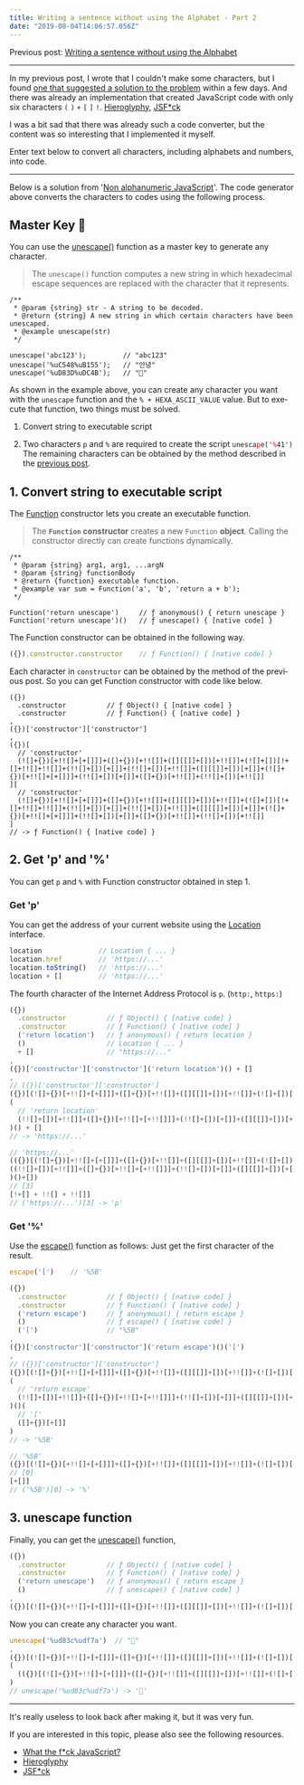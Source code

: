 ```yaml
---
title: Writing a sentence without using the Alphabet - Part 2
date: "2019-08-04T14:06:57.056Z"
---
```



Previous post: [Writing a sentence without using the Alphabet](/en/writing-a-sentence-without-using-the-alphabet/)

---

In my previous post, I wrote that I couldn't make some characters, but I found [one that suggested a solution to the problem](http://patriciopalladino.com/blog/2012/08/09/non-alphanumeric-javascript.html) within a few days. And there was already an implementation that created JavaScript code with only six characters `(` `)` `+` `[` `]` `!`. [Hieroglyphy](http://patriciopalladino.com/files/hieroglyphy/), [JSF*ck](http://www.jsfuck.com/)

I was a bit sad that there was already such a code converter, but the content was so interesting that I implemented it myself.

Enter text below to convert all characters, including alphabets and numbers, into code.

<GeneratorV2 lang='en' />

---

Below is a solution from '[Non alphanumeric JavaScript](http://patriciopalladino.com/blog/2012/08/09/non-alphanumeric-javascript.html)'. The code generator above converts the characters to codes using the following process.

## Master Key 🔑

You can use the [unescape()](https://developer.mozilla.org/docs/Web/JavaScript/Reference/Global_Objects/unescape) function as a master key to generate any character.

> The `unescape()` function computes a new string in which hexadecimal escape sequences are replaced with the character that it represents.

```javascript{7-8}
/**
 * @param {string} str - A string to be decoded.
 * @return {string} A new string in which certain characters have been unescaped.
 * @example unescape(str)
 */

unescape('abc123');         // "abc123"
unescape('%uC548%uB155');   // "안녕"
unescape('%uD83D%uDC4B');   // "👋"
```

As shown in the example above, you can create any character you want with the `unescape` function and the `% + HEXA_ASCII_VALUE` value. But to execute that function, two things must be solved.

1. Convert string to executable script

2. Two characters <code>p</code> and <code>%</code> are required to create the script <code>unesca<span style="color:red">p</span>e('<span style="color:red">%</span>41')</code><br/>The remaining characters can be obtained by the method described in the <a href="/en/writing-a-sentence-without-using-the-alphabet/">previous post</a>.

## 1. Convert string to executable script

The [Function](https://developer.mozilla.org/docs/Web/JavaScript/Reference/Global_Objects/Function) constructor lets you create an executable function.

> The __`Function` constructor__ creates a new `Function` __object__. Calling the constructor directly can create functions dynamically.


```javascript{8}
/**
 * @param {string} arg1, arg1, ...argN
 * @param {string} functionBody
 * @return {function} executable function.
 * @example var sum = Function('a', 'b', 'return a + b');
 */

Function('return unescape')     // ƒ anonymous() { return unescape }
Function('return unescape')()   // ƒ unescape() { [native code] }
```

The Function constructor can be obtained in the following way.

```js
({}).constructor.constructor    // ƒ Function() { [native code] }
```

Each character in `constructor` can be obtained by the method of the previous post. So you can get Function constructor with code like below.

```javascript{6-12}
({})
  .constructor          // ƒ Object() { [native code] }
  .constructor          // ƒ Function() { [native code] }
,
({})['constructor']['constructor']
,
({})[
  // 'constructor'
  (![]+{})[+!![]+[+[]]]+([]+{})[+!![]]+([][[]]+[])[+!![]]+(![]+[])[!+[]+!![]+!![]]+(!![]+[])[+[]]+(!![]+[])[+!![]]+([][[]]+[])[+[]]+(![]+{})[+!![]+[+[]]]+(!![]+[])[+[]]+([]+{})[+!![]]+(!![]+[])[+!![]]
][
  // 'constructor'
  (![]+{})[+!![]+[+[]]]+([]+{})[+!![]]+([][[]]+[])[+!![]]+(![]+[])[!+[]+!![]+!![]]+(!![]+[])[+[]]+(!![]+[])[+!![]]+([][[]]+[])[+[]]+(![]+{})[+!![]+[+[]]]+(!![]+[])[+[]]+([]+{})[+!![]]+(!![]+[])[+!![]]
]
// -> ƒ Function() { [native code] }
```


## 2. Get 'p' and '%'

You can get `p` and `%` with Function constructor obtained in step 1.

### Get 'p'

You can get the address of your current website using the [Location](https://developer.mozilla.org/docs/Web/API/Location) interface.

```javascript
location              // Location { ... }
location.href         // 'https://...'
location.toString()   // 'https://...'
location + []         // 'https://...'
```

The fourth character of the Internet Address Protocol is `p`. (`http:`, `https:`)

```javascript
({})
  .constructor          // ƒ Object() { [native code] }
  .constructor          // ƒ Function() { [native code] }
  ('return location')   // ƒ anonymous() { return location }
  ()                    // Location { ... }
  + []                  // "https://..."
,
({})['constructor']['constructor']('return location')() + []
,
// ({})['constructor']['constructor']
({})[(![]+{})[+!![]+[+[]]]+([]+{})[+!![]]+([][[]]+[])[+!![]]+(![]+[])[!+[]+!![]+!![]]+(!![]+[])[+[]]+(!![]+[])[+!![]]+([][[]]+[])[+[]]+(![]+{})[+!![]+[+[]]]+(!![]+[])[+[]]+([]+{})[+!![]]+(!![]+[])[+!![]]][(![]+{})[+!![]+[+[]]]+([]+{})[+!![]]+([][[]]+[])[+!![]]+(![]+[])[!+[]+!![]+!![]]+(!![]+[])[+[]]+(!![]+[])[+!![]]+([][[]]+[])[+[]]+(![]+{})[+!![]+[+[]]]+(!![]+[])[+[]]+([]+{})[+!![]]+(!![]+[])[+!![]]]
(
  // 'return location'
  (!![]+[])[+!![]]+([]+{})[+!![]+[+!![]]]+(!![]+[])[+[]]+([][[]]+[])[+[]]+(!![]+[])[+!![]]+([][[]]+[])[+!![]]+(+{}+{})[+!![]+[+[]]]+(![]+[])[!+[]+!![]]+([]+{})[+!![]]+(![]+{})[+!![]+[+[]]]+(![]+[])[+!![]]+(!![]+[])[+[]]+(![]+[]+[][[]])[+!![]+[+[]]]+([]+{})[+!![]]+([][[]]+[])[+!![]]
)() + []
// -> 'https://...'
```

```javascript
// 'https://...'
(({})[(![]+{})[+!![]+[+[]]]+([]+{})[+!![]]+([][[]]+[])[+!![]]+(![]+[])[!+[]+!![]+!![]]+(!![]+[])[+[]]+(!![]+[])[+!![]]+([][[]]+[])[+[]]+(![]+{})[+!![]+[+[]]]+(!![]+[])[+[]]+([]+{})[+!![]]+(!![]+[])[+!![]]][(![]+{})[+!![]+[+[]]]+([]+{})[+!![]]+([][[]]+[])[+!![]]+(![]+[])[!+[]+!![]+!![]]+(!![]+[])[+[]]+(!![]+[])[+!![]]+([][[]]+[])[+[]]+(![]+{})[+!![]+[+[]]]+(!![]+[])[+[]]+([]+{})[+!![]]+(!![]+[])[+!![]]]
((!![]+[])[+!![]]+([]+{})[+!![]+[+!![]]]+(!![]+[])[+[]]+([][[]]+[])[+[]]+(!![]+[])[+!![]]+([][[]]+[])[+!![]]+(+{}+{})[+!![]+[+[]]]+(![]+[])[!+[]+!![]]+([]+{})[+!![]]+(![]+{})[+!![]+[+[]]]+(![]+[])[+!![]]+(!![]+[])[+[]]+(![]+[]+[][[]])[+!![]+[+[]]]+([]+{})[+!![]]+([][[]]+[])[+!![]]
)()+[])
// [3]
[!+[] + !![] + !![]]
// ('https://...')[3] -> 'p'
```

### Get '%'

Use the [escape()](https://developer.mozilla.org/docs/Web/JavaScript/Reference/Global_Objects/escape) function as follows: Just get the first character of the result.

```javascript
escape('[')    // '%5B'
```

```javascript
({})
  .constructor          // ƒ Object() { [native code] }
  .constructor          // ƒ Function() { [native code] }
  ('return escape')     // ƒ anonymous() { return escape }
  ()                    // ƒ escape() { [native code] }
  ('[')                 // "%5B"
,
({})['constructor']['constructor']('return escape')()('[')
,
// ({})['constructor']['constructor']
({})[(![]+{})[+!![]+[+[]]]+([]+{})[+!![]]+([][[]]+[])[+!![]]+(![]+[])[!+[]+!![]+!![]]+(!![]+[])[+[]]+(!![]+[])[+!![]]+([][[]]+[])[+[]]+(![]+{})[+!![]+[+[]]]+(!![]+[])[+[]]+([]+{})[+!![]]+(!![]+[])[+!![]]][(![]+{})[+!![]+[+[]]]+([]+{})[+!![]]+([][[]]+[])[+!![]]+(![]+[])[!+[]+!![]+!![]]+(!![]+[])[+[]]+(!![]+[])[+!![]]+([][[]]+[])[+[]]+(![]+{})[+!![]+[+[]]]+(!![]+[])[+[]]+([]+{})[+!![]]+(!![]+[])[+!![]]]
(
  // 'return escape'
  (!![]+[])[+!![]]+([]+{})[+!![]+[+!![]]]+(!![]+[])[+[]]+([][[]]+[])[+[]]+(!![]+[])[+!![]]+([][[]]+[])[+!![]]+(+{}+{})[+!![]+[+[]]]+([]+{})[+!![]+[+!![]]]+(![]+[])[!+[]+!![]+!![]]+(![]+{})[+!![]+[+[]]]+(![]+[])[+!![]]+(({})[(![]+{})[+!![]+[+[]]]+([]+{})[+!![]]+([][[]]+[])[+!![]]+(![]+[])[!+[]+!![]+!![]]+(!![]+[])[+[]]+(!![]+[])[+!![]]+([][[]]+[])[+[]]+(![]+{})[+!![]+[+[]]]+(!![]+[])[+[]]+([]+{})[+!![]]+(!![]+[])[+!![]]][(![]+{})[+!![]+[+[]]]+([]+{})[+!![]]+([][[]]+[])[+!![]]+(![]+[])[!+[]+!![]+!![]]+(!![]+[])[+[]]+(!![]+[])[+!![]]+([][[]]+[])[+[]]+(![]+{})[+!![]+[+[]]]+(!![]+[])[+[]]+([]+{})[+!![]]+(!![]+[])[+!![]]]((!![]+[])[+!![]]+([]+{})[+!![]+[+!![]]]+(!![]+[])[+[]]+([][[]]+[])[+[]]+(!![]+[])[+!![]]+([][[]]+[])[+!![]]+(+{}+{})[+!![]+[+[]]]+(![]+[])[!+[]+!![]]+([]+{})[+!![]]+(![]+{})[+!![]+[+[]]]+(![]+[])[+!![]]+(!![]+[])[+[]]+(![]+[]+[][[]])[+!![]+[+[]]]+([]+{})[+!![]]+([][[]]+[])[+!![]])()+[])[+(!+[]+!![]+!![])]+([]+{})[+!![]+[+!![]]]
)()(
  // '['
  ([]+{})[+[]]
)
// -> '%5B'
```

```javascript
// '%5B'
({})[(![]+{})[+!![]+[+[]]]+([]+{})[+!![]]+([][[]]+[])[+!![]]+(![]+[])[!+[]+!![]+!![]]+(!![]+[])[+[]]+(!![]+[])[+!![]]+([][[]]+[])[+[]]+(![]+{})[+!![]+[+[]]]+(!![]+[])[+[]]+([]+{})[+!![]]+(!![]+[])[+!![]]][(![]+{})[+!![]+[+[]]]+([]+{})[+!![]]+([][[]]+[])[+!![]]+(![]+[])[!+[]+!![]+!![]]+(!![]+[])[+[]]+(!![]+[])[+!![]]+([][[]]+[])[+[]]+(![]+{})[+!![]+[+[]]]+(!![]+[])[+[]]+([]+{})[+!![]]+(!![]+[])[+!![]]]((!![]+[])[+!![]]+([]+{})[+!![]+[+!![]]]+(!![]+[])[+[]]+([][[]]+[])[+[]]+(!![]+[])[+!![]]+([][[]]+[])[+!![]]+(+{}+{})[+!![]+[+[]]]+([]+{})[+!![]+[+!![]]]+(![]+[])[!+[]+!![]+!![]]+(![]+{})[+!![]+[+[]]]+(![]+[])[+!![]]+(({})[(![]+{})[+!![]+[+[]]]+([]+{})[+!![]]+([][[]]+[])[+!![]]+(![]+[])[!+[]+!![]+!![]]+(!![]+[])[+[]]+(!![]+[])[+!![]]+([][[]]+[])[+[]]+(![]+{})[+!![]+[+[]]]+(!![]+[])[+[]]+([]+{})[+!![]]+(!![]+[])[+!![]]][(![]+{})[+!![]+[+[]]]+([]+{})[+!![]]+([][[]]+[])[+!![]]+(![]+[])[!+[]+!![]+!![]]+(!![]+[])[+[]]+(!![]+[])[+!![]]+([][[]]+[])[+[]]+(![]+{})[+!![]+[+[]]]+(!![]+[])[+[]]+([]+{})[+!![]]+(!![]+[])[+!![]]]((!![]+[])[+!![]]+([]+{})[+!![]+[+!![]]]+(!![]+[])[+[]]+([][[]]+[])[+[]]+(!![]+[])[+!![]]+([][[]]+[])[+!![]]+(+{}+{})[+!![]+[+[]]]+(![]+[])[!+[]+!![]]+([]+{})[+!![]]+(![]+{})[+!![]+[+[]]]+(![]+[])[+!![]]+(!![]+[])[+[]]+(![]+[]+[][[]])[+!![]+[+[]]]+([]+{})[+!![]]+([][[]]+[])[+!![]])()+[])[+(!+[]+!![]+!![])]+([]+{})[+!![]+[+!![]]])()(([]+{})[+[]])
// [0]
[+[]]
// ('%5B')[0] -> '%'
```

## 3. unescape function

Finally, you can get the [unescape()](https://developer.mozilla.org/docs/Web/JavaScript/Reference/Global_Objects/unescape) function,

```javascript
({})
  .constructor          // ƒ Object() { [native code] }
  .constructor          // ƒ Function() { [native code] }
  ('return unescape')   // ƒ anonymous() { return escape }
  ()                    // ƒ unescape() { [native code] }
,
({})[(![]+{})[+!![]+[+[]]]+([]+{})[+!![]]+([][[]]+[])[+!![]]+(![]+[])[!+[]+!![]+!![]]+(!![]+[])[+[]]+(!![]+[])[+!![]]+([][[]]+[])[+[]]+(![]+{})[+!![]+[+[]]]+(!![]+[])[+[]]+([]+{})[+!![]]+(!![]+[])[+!![]]][(![]+{})[+!![]+[+[]]]+([]+{})[+!![]]+([][[]]+[])[+!![]]+(![]+[])[!+[]+!![]+!![]]+(!![]+[])[+[]]+(!![]+[])[+!![]]+([][[]]+[])[+[]]+(![]+{})[+!![]+[+[]]]+(!![]+[])[+[]]+([]+{})[+!![]]+(!![]+[])[+!![]]]((!![]+[])[+!![]]+([]+{})[+!![]+[+!![]]]+(!![]+[])[+[]]+([][[]]+[])[+[]]+(!![]+[])[+!![]]+([][[]]+[])[+!![]]+(+{}+{})[+!![]+[+[]]]+([][[]]+[])[+[]]+([][[]]+[])[+!![]]+([]+{})[+!![]+[+!![]]]+(![]+[])[!+[]+!![]+!![]]+(![]+{})[+!![]+[+[]]]+(![]+[])[+!![]]+(({})[(![]+{})[+!![]+[+[]]]+([]+{})[+!![]]+([][[]]+[])[+!![]]+(![]+[])[!+[]+!![]+!![]]+(!![]+[])[+[]]+(!![]+[])[+!![]]+([][[]]+[])[+[]]+(![]+{})[+!![]+[+[]]]+(!![]+[])[+[]]+([]+{})[+!![]]+(!![]+[])[+!![]]][(![]+{})[+!![]+[+[]]]+([]+{})[+!![]]+([][[]]+[])[+!![]]+(![]+[])[!+[]+!![]+!![]]+(!![]+[])[+[]]+(!![]+[])[+!![]]+([][[]]+[])[+[]]+(![]+{})[+!![]+[+[]]]+(!![]+[])[+[]]+([]+{})[+!![]]+(!![]+[])[+!![]]]((!![]+[])[+!![]]+([]+{})[+!![]+[+!![]]]+(!![]+[])[+[]]+([][[]]+[])[+[]]+(!![]+[])[+!![]]+([][[]]+[])[+!![]]+(+{}+{})[+!![]+[+[]]]+(![]+[])[!+[]+!![]]+([]+{})[+!![]]+(![]+{})[+!![]+[+[]]]+(![]+[])[+!![]]+(!![]+[])[+[]]+(![]+[]+[][[]])[+!![]+[+[]]]+([]+{})[+!![]]+([][[]]+[])[+!![]])()+[])[!+[]+!![]+!![]]+([]+{})[+!![]+[+!![]]])()
```

Now you can create any character you want.

```javascript
unescape('%ud83c%udf7a')  // "🍺"
,
({})[(![]+{})[+!![]+[+[]]]+([]+{})[+!![]]+([][[]]+[])[+!![]]+(![]+[])[!+[]+!![]+!![]]+(!![]+[])[+[]]+(!![]+[])[+!![]]+([][[]]+[])[+[]]+(![]+{})[+!![]+[+[]]]+(!![]+[])[+[]]+([]+{})[+!![]]+(!![]+[])[+!![]]][(![]+{})[+!![]+[+[]]]+([]+{})[+!![]]+([][[]]+[])[+!![]]+(![]+[])[!+[]+!![]+!![]]+(!![]+[])[+[]]+(!![]+[])[+!![]]+([][[]]+[])[+[]]+(![]+{})[+!![]+[+[]]]+(!![]+[])[+[]]+([]+{})[+!![]]+(!![]+[])[+!![]]]((!![]+[])[+!![]]+([]+{})[+!![]+[+!![]]]+(!![]+[])[+[]]+([][[]]+[])[+[]]+(!![]+[])[+!![]]+([][[]]+[])[+!![]]+(+{}+{})[+!![]+[+[]]]+([][[]]+[])[+[]]+([][[]]+[])[+!![]]+([]+{})[+!![]+[+!![]]]+(![]+[])[!+[]+!![]+!![]]+(![]+{})[+!![]+[+[]]]+(![]+[])[+!![]]+(({})[(![]+{})[+!![]+[+[]]]+([]+{})[+!![]]+([][[]]+[])[+!![]]+(![]+[])[!+[]+!![]+!![]]+(!![]+[])[+[]]+(!![]+[])[+!![]]+([][[]]+[])[+[]]+(![]+{})[+!![]+[+[]]]+(!![]+[])[+[]]+([]+{})[+!![]]+(!![]+[])[+!![]]][(![]+{})[+!![]+[+[]]]+([]+{})[+!![]]+([][[]]+[])[+!![]]+(![]+[])[!+[]+!![]+!![]]+(!![]+[])[+[]]+(!![]+[])[+!![]]+([][[]]+[])[+[]]+(![]+{})[+!![]+[+[]]]+(!![]+[])[+[]]+([]+{})[+!![]]+(!![]+[])[+!![]]]((!![]+[])[+!![]]+([]+{})[+!![]+[+!![]]]+(!![]+[])[+[]]+([][[]]+[])[+[]]+(!![]+[])[+!![]]+([][[]]+[])[+!![]]+(+{}+{})[+!![]+[+[]]]+(![]+[])[!+[]+!![]]+([]+{})[+!![]]+(![]+{})[+!![]+[+[]]]+(![]+[])[+!![]]+(!![]+[])[+[]]+(![]+[]+[][[]])[+!![]+[+[]]]+([]+{})[+!![]]+([][[]]+[])[+!![]])()+[])[!+[]+!![]+!![]]+([]+{})[+!![]+[+!![]]])()
(
  (({})[(![]+{})[+!![]+[+[]]]+([]+{})[+!![]]+([][[]]+[])[+!![]]+(![]+[])[!+[]+!![]+!![]]+(!![]+[])[+[]]+(!![]+[])[+!![]]+([][[]]+[])[+[]]+(![]+{})[+!![]+[+[]]]+(!![]+[])[+[]]+([]+{})[+!![]]+(!![]+[])[+!![]]][(![]+{})[+!![]+[+[]]]+([]+{})[+!![]]+([][[]]+[])[+!![]]+(![]+[])[!+[]+!![]+!![]]+(!![]+[])[+[]]+(!![]+[])[+!![]]+([][[]]+[])[+[]]+(![]+{})[+!![]+[+[]]]+(!![]+[])[+[]]+([]+{})[+!![]]+(!![]+[])[+!![]]]((!![]+[])[+!![]]+([]+{})[+!![]+[+!![]]]+(!![]+[])[+[]]+([][[]]+[])[+[]]+(!![]+[])[+!![]]+([][[]]+[])[+!![]]+(+{}+{})[+!![]+[+[]]]+([]+{})[+!![]+[+!![]]]+(![]+[])[!+[]+!![]+!![]]+(![]+{})[+!![]+[+[]]]+(![]+[])[+!![]]+(({})[(![]+{})[+!![]+[+[]]]+([]+{})[+!![]]+([][[]]+[])[+!![]]+(![]+[])[!+[]+!![]+!![]]+(!![]+[])[+[]]+(!![]+[])[+!![]]+([][[]]+[])[+[]]+(![]+{})[+!![]+[+[]]]+(!![]+[])[+[]]+([]+{})[+!![]]+(!![]+[])[+!![]]][(![]+{})[+!![]+[+[]]]+([]+{})[+!![]]+([][[]]+[])[+!![]]+(![]+[])[!+[]+!![]+!![]]+(!![]+[])[+[]]+(!![]+[])[+!![]]+([][[]]+[])[+[]]+(![]+{})[+!![]+[+[]]]+(!![]+[])[+[]]+([]+{})[+!![]]+(!![]+[])[+!![]]]((!![]+[])[+!![]]+([]+{})[+!![]+[+!![]]]+(!![]+[])[+[]]+([][[]]+[])[+[]]+(!![]+[])[+!![]]+([][[]]+[])[+!![]]+(+{}+{})[+!![]+[+[]]]+(![]+[])[!+[]+!![]]+([]+{})[+!![]]+(![]+{})[+!![]+[+[]]]+(![]+[])[+!![]]+(!![]+[])[+[]]+(![]+[]+[][[]])[+!![]+[+[]]]+([]+{})[+!![]]+([][[]]+[])[+!![]])()+[])[+(!+[]+!![]+!![])]+([]+{})[+!![]+[+!![]]])()(([]+{})[+[]]))[+[]]+([][[]]+[])[+[]]+([][[]]+[])[!+[]+!![]]+((!+[]+!![])**(!+[]+!![]+!![])+[!+[]+!![]+!![]])+(![]+{})[+!![]+[+[]]]+(({})[(![]+{})[+!![]+[+[]]]+([]+{})[+!![]]+([][[]]+[])[+!![]]+(![]+[])[!+[]+!![]+!![]]+(!![]+[])[+[]]+(!![]+[])[+!![]]+([][[]]+[])[+[]]+(![]+{})[+!![]+[+[]]]+(!![]+[])[+[]]+([]+{})[+!![]]+(!![]+[])[+!![]]][(![]+{})[+!![]+[+[]]]+([]+{})[+!![]]+([][[]]+[])[+!![]]+(![]+[])[!+[]+!![]+!![]]+(!![]+[])[+[]]+(!![]+[])[+!![]]+([][[]]+[])[+[]]+(![]+{})[+!![]+[+[]]]+(!![]+[])[+[]]+([]+{})[+!![]]+(!![]+[])[+!![]]]((!![]+[])[+!![]]+([]+{})[+!![]+[+!![]]]+(!![]+[])[+[]]+([][[]]+[])[+[]]+(!![]+[])[+!![]]+([][[]]+[])[+!![]]+(+{}+{})[+!![]+[+[]]]+([]+{})[+!![]+[+!![]]]+(![]+[])[!+[]+!![]+!![]]+(![]+{})[+!![]+[+[]]]+(![]+[])[+!![]]+(({})[(![]+{})[+!![]+[+[]]]+([]+{})[+!![]]+([][[]]+[])[+!![]]+(![]+[])[!+[]+!![]+!![]]+(!![]+[])[+[]]+(!![]+[])[+!![]]+([][[]]+[])[+[]]+(![]+{})[+!![]+[+[]]]+(!![]+[])[+[]]+([]+{})[+!![]]+(!![]+[])[+!![]]][(![]+{})[+!![]+[+[]]]+([]+{})[+!![]]+([][[]]+[])[+!![]]+(![]+[])[!+[]+!![]+!![]]+(!![]+[])[+[]]+(!![]+[])[+!![]]+([][[]]+[])[+[]]+(![]+{})[+!![]+[+[]]]+(!![]+[])[+[]]+([]+{})[+!![]]+(!![]+[])[+!![]]]((!![]+[])[+!![]]+([]+{})[+!![]+[+!![]]]+(!![]+[])[+[]]+([][[]]+[])[+[]]+(!![]+[])[+!![]]+([][[]]+[])[+!![]]+(+{}+{})[+!![]+[+[]]]+(![]+[])[!+[]+!![]]+([]+{})[+!![]]+(![]+{})[+!![]+[+[]]]+(![]+[])[+!![]]+(!![]+[])[+[]]+(![]+[]+[][[]])[+!![]+[+[]]]+([]+{})[+!![]]+([][[]]+[])[+!![]])()+[])[+(!+[]+!![]+!![])]+([]+{})[+!![]+[+!![]]])()(([]+{})[+[]]))[+[]]+([][[]]+[])[+[]]+([][[]]+[])[!+[]+!![]]+(![]+[])[+[]]+((+!![]+[+[]])-(!+[]+!![]+!![]))+(![]+[])[+!![]]
)
// unescape('%ud83c%udf7a') -> '🍺'
```
---

It's really useless to look back after making it, but it was very fun.

If you are interested in this topic, please also see the following resources.

- [What the f*ck JavaScript?](https://github.com/denysdovhan/wtfjs)
- [Hieroglyphy](http://patriciopalladino.com/files/hieroglyphy/)
- [JSF*ck](http://www.jsfuck.com/)
